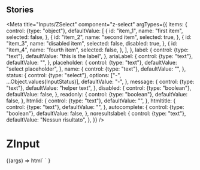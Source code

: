 
## Stories

<Meta
  title="Inputs/ZSelect"
  component="z-select"
  argTypes={{
    items: {
      control: {type: "object"},
      defaultValue: [
        {
          id: "item_1",
          name: "first item",
          selected: false,
        },
        {
          id: "item_2",
          name: "second item",
          selected: true,
        },
        {
          id: "item_3",
          name: "disabled item",
          selected: false,
          disabled: true,
        },
        {
          id: "item_4",
          name: "fourth item",
          selected: false,
        },
      ],
    },
    label: {
      control: {type: "text"},
      defaultValue: "this is the label",
    },
    ariaLabel: {
      control: {type: "text"},
      defaultValue: "",
    },
    placeholder: {
      control: {type: "text"},
      defaultValue: "select placeholder",
    },
    name: {
      control: {type: "text"},
      defaultValue: "",
    },
    status: {
      control: {type: "select"},
      options: ["-", ...Object.values(InputStatus)],
      defaultValue: "-",
    },
    message: {
      control: {type: "text"},
      defaultValue: "helper text",
    },
    disabled: {
      control: {type: "boolean"},
      defaultValue: false,
    },
    readonly: {
      control: {type: "boolean"},
      defaultValue: false,
    },
    htmlid: {
      control: {type: "text"},
      defaultValue: "",
    },
    htmltitle: {
      control: {type: "text"},
      defaultValue: "",
    },
    autocomplete: {
      control: {type: "boolean"},
      defaultValue: false,
    },
    noresultslabel: {
      control: {type: "text"},
      defaultValue: "Nessun risultato",
    },
  }}
/>

# ZInput

<Canvas>
  <Story name="z-select">
    {(args) =>
      html`
        <z-select
          items=${JSON.stringify(args.items)}
          label=${args.label}
          aria-label=${args.ariaLabel}
          placeholder=${args.placeholder}
          name=${args.name}
          status=${args.status}
          message=${args.message}
          autocomplete=${args.autocomplete}
          noresultslabel=${args.noresultslabel}
          disabled=${args.disabled}
          readonly=${args.readonly}
          htmlid=${args.htmlid}
          htmltitle=${args.htmltitle}
        ></z-select>
      `
    }
  </Story>
</Canvas>

<ArgsTable of="z-select" />
